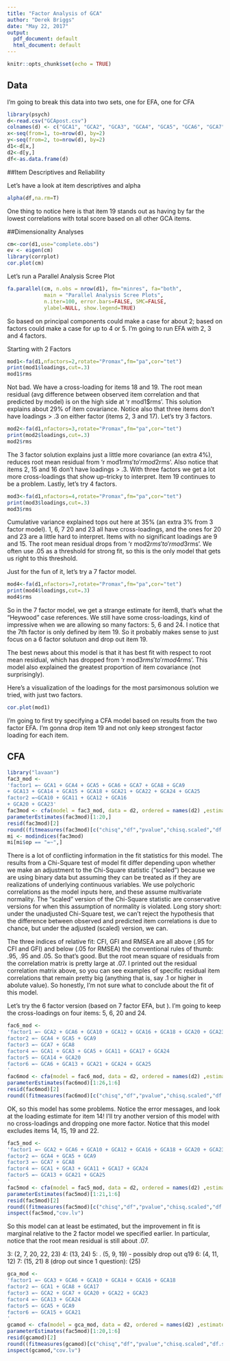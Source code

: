 ```yaml
---
title: "Factor Analysis of GCA"
author: "Derek Briggs"
date: "May 22, 2017"
output:
  pdf_document: default
  html_document: default
---
```


```r
knitr::opts_chunk$set(echo = TRUE)
```

## Data

I'm going to break this data into two sets, one for EFA, one for CFA

```r
library(psych)
d<-read.csv("GCApost.csv")
colnames(d) <- c("GCA1", "GCA2", "GCA3", "GCA4", "GCA5", "GCA6", "GCA7", "GCA8", "GCA9", "GCA10", "GCA11", "GCA12", "GCA13", "GCA14", "GCA15", "GCA16", "GCA17", "GCA18", "GCA19", "GCA20", "GCA21", "GCA22", "GCA23", "GCA24", "GCA25")
x<-seq(from=1, to=nrow(d), by=2)
y<-seq(from=2, to=nrow(d), by=2)
d1<-d[x,]
d2<-d[y,]
df<-as.data.frame(d)
```

##Item Descriptives and Reliability

Let's have a look at item descriptives and alpha

```r
alpha(df,na.rm=T)
```
One thing to notice here is that item 19 stands out as having by far the lowest correlations with total score based on all other GCA items.

##Dimensionality Analyses

```r
cm<-cor(d1,use="complete.obs")
ev <- eigen(cm)
library(corrplot)
cor.plot(cm)
```

Let's run a Parallel Analysis Scree Plot
```r
fa.parallel(cm, n.obs = nrow(d1), fm="minres", fa="both", 
            main = "Parallel Analysis Scree Plots",
            n.iter=100, error.bars=FALSE, SMC=FALSE,
            ylabel=NULL, show.legend=TRUE)
```
So based on principal components could make a case for about 2; based on factors could make a case for up to 4 or 5. I'm going to run EFA with 2, 3 and 4 factors. 

Starting with 2 Factors

```r
mod1<-fa(d1,nfactors=2,rotate="Promax",fm="pa",cor="tet")
print(mod1$loadings,cut=.3)
mod1$rms
```
Not bad. We have a cross-loading for items 18 and 19. The root mean residual (avg difference between observed item correlation and that predicted by model) is on the high side at 'r mod1$rms'. This solution explains about 29% of item covariance. Notice also that three items don't have loadings > .3 on either factor (items 2, 3 and 17). Let's try 3 factors.

```r
mod2<-fa(d1,nfactors=3,rotate="Promax",fm="pa",cor="tet")
print(mod2$loadings,cut=.3)
mod2$rms
```
The 3 factor solution explains just a little more covariance (an extra 4%), reduces root mean residual from 'r mod1$rms' to 'r mod2$rms'. Also notice that items 2, 15 and 16 don't have loadings > .3. With three factors we get a lot more cross-loadings that show up--tricky to interpret. Item 19 continues to be a problem. Lastly, let's try 4 factors.
```r
mod3<-fa(d1,nfactors=4,rotate="Promax",fm="pa",cor="tet")
print(mod3$loadings,cut=.3)
mod3$rms
```
Cumulative variance explained tops out here at 35% (an extra 3% from 3 factor model). 1, 6, 7 20 and 23 all have cross-loadings, and the ones for 20 and 23 are a little hard to interpret. Items with no significant loadings are 9 and 15. The root mean residual drops from 'r mod2$rms' to 'r mod3$rms'. We often use .05 as a threshold for strong fit, so this is the only model that gets us right to this threshold.

Just for the fun of it, let's try a 7 factor model.

```r
mod4<-fa(d1,nfactors=7,rotate="Promax",fm="pa",cor="tet")
print(mod4$loadings,cut=.3)
mod4$rms
```
So in the 7 factor model, we get a strange estimate for item8, that's what the "Heywood" case references. We still have some cross-loadings, kind of impressive when we are allowing so many factors: 5, 6 and 24. I notice that the 7th factor is only defined by item 19. So it probably makes sense to just focus on a 6 factor solutuon and drop out item 19.

The best news about this model is that it has best fit with respect to root mean residual, which has dropped from 'r mod3$rms' to 'r mod4$rms'. This model also explained the greatest proportion of item covariance (not surprisingly). 

Here's a visualization of the loadings for the most parsimonous solution we tried, with just two factors.

```r
cor.plot(mod1)
```
I'm going to first try specifying a CFA model based on results from the two factor EFA.  I'm gonna drop item 19 and not only keep strongest factor loading for each item.

## CFA

```r
library("lavaan")
fac3_mod <- 
'factor1 =~ GCA1 + GCA4 + GCA5 + GCA6 + GCA7 + GCA8 + GCA9
+ GCA13 + GCA14 + GCA15 + GCA18 + GCA21 + GCA22 + GCA24 + GCA25
factor2 =~GCA10 + GCA11 + GCA12 + GCA16
+ GCA20 + GCA23'
fac3mod <- cfa(model = fac3_mod, data = d2, ordered = names(d2) ,estimator = "DWLS", se = "robust", test = "scaled.shifted", std.lv = TRUE)
parameterEstimates(fac3mod)[1:20,]
resid(fac3mod)[2]
round((fitmeasures(fac3mod)[c("chisq","df","pvalue","chisq.scaled","df.scaled","pvalue.scaled","cfi","gfi","tli","rmsea","rmsea.pvalue","srmr")]),3)
mi <- modindices(fac3mod)
mi[mi$op == "=~",]
```
There is a lot of conflicting information in the fit statistics for this model. The results from a Chi-Square test of model fit differ depending upon whether we make an adjustment to the Chi-Square statistic ("scaled") because we are using binary data but assuming they can be treated as if they are realizations of underlying continuous variables. We use polychoric correlations as the model inputs here, and these assume multivariate normality. The "scaled" version of the Chi-Square statistic are conservative versions for when this assumption of normality is violated. Long story short: under the unadjusted Chi-Square test, we can't reject the hypothesis that the difference between observed and predicted item correlations is due to chance, but under the adjusted (scaled) version, we can. 

The three indices of relative fit: CFI, GFI and RMSEA are all above (.95 for CFI and GFI) and below (.05 for RMSEA) the conventional rules of thumb: .95, .95 and .05. So that's good. But the root mean square of residuals from the correlation matrix is pretty large at .07. I printed out the residual correlation matrix above, so you can see examples of specific residual item correlations that remain pretty big (anything that is, say .1 or higher in abolute value). So honestly, I'm not sure what to conclude about the fit of this model.

Let's try the 6 factor version (based on 7 factor EFA, but ). I'm going to keep the cross-loadings on four items: 5, 6, 20 and 24.

```r
fac6_mod <- 
'factor1 =~ GCA2 + GCA6 + GCA10 + GCA12 + GCA16 + GCA18 + GCA20 + GCA23
factor2 =~ GCA4 + GCA5 + GCA9 
factor3 =~ GCA7 + GCA8 
factor4 =~ GCA1 + GCA3 + GCA5 + GCA11 + GCA17 + GCA24
factor5 =~ GCA14 + GCA20 
factor6 =~ GCA6 + GCA13 + GCA21 + GCA24 + GCA25
'
fac6mod <- cfa(model = fac6_mod, data = d2, ordered = names(d2) ,estimator = "DWLS", se = "robust", test = "scaled.shifted", std.lv = TRUE)
parameterEstimates(fac6mod)[1:26,1:6]
resid(fac6mod)[2]
round((fitmeasures(fac6mod)[c("chisq","df","pvalue","chisq.scaled","df.scaled","pvalue.scaled","cfi","gfi","tli","rmsea","rmsea.pvalue","srmr")]),3)
```

OK, so this model has some problems. Notice the error messages, and look at the loading estimate for item 14! I'll try another version of this model with no cross-loadings and dropping one more factor. Notice that this model excludes items 14, 15, 19 and 22.

```r
fac5_mod <- 
'factor1 =~ GCA2 + GCA6 + GCA10 + GCA12 + GCA16 + GCA18 + GCA20 + GCA23
factor2 =~ GCA4 + GCA5 + GCA9 
factor3 =~ GCA7 + GCA8 
factor4 =~ GCA1 + GCA3 + GCA11 + GCA17 + GCA24
factor5 =~ GCA13 + GCA21 + GCA25
'
fac5mod <- cfa(model = fac5_mod, data = d2, ordered = names(d2) ,estimator = "DWLS", se = "robust", test = "scaled.shifted", std.lv = TRUE)
parameterEstimates(fac5mod)[1:21,1:6]
resid(fac5mod)[2]
round((fitmeasures(fac5mod)[c("chisq","df","pvalue","chisq.scaled","df.scaled","pvalue.scaled","cfi","gfi","tli","rmsea","rmsea.pvalue","srmr")]),3)
inspect(fac5mod,"cov.lv")
```
So this model can at least be estimated, but the improvement in fit is marginal relative to the 2 factor model we specified earlier. In particular, notice that the root mean residual is still about .07. 

3: (2, 7, 20, 22, 23)
4:  (13, 24)
5: . (5, 9, 19) - possibly drop out q19
6:  (4, 11, 12)
7: (15, 21)
8 (drop out since 1 question):  (25)


```r
gca_mod <- 
'factor1 =~ GCA3 + GCA6 + GCA10 + GCA14 + GCA16 + GCA18 
factor2 =~ GCA1 + GCA8 + GCA17 
factor3 =~ GCA2 + GCA7 + GCA20 + GCA22 + GCA23  
factor4 =~ GCA13 + GCA24 
factor5 =~ GCA5 + GCA9 
factor6 =~ GCA15 + GCA21
'
gcamod <- cfa(model = gca_mod, data = d2, ordered = names(d2) ,estimator = "DWLS", se = "robust", test = "scaled.shifted", std.lv = TRUE)
parameterEstimates(fac5mod)[1:20,1:6]
resid(gcamod)[2]
round((fitmeasures(gcamod)[c("chisq","df","pvalue","chisq.scaled","df.scaled","pvalue.scaled","cfi","gfi","tli","rmsea","rmsea.pvalue","srmr")]),3)
inspect(gcamod,"cov.lv")
```
